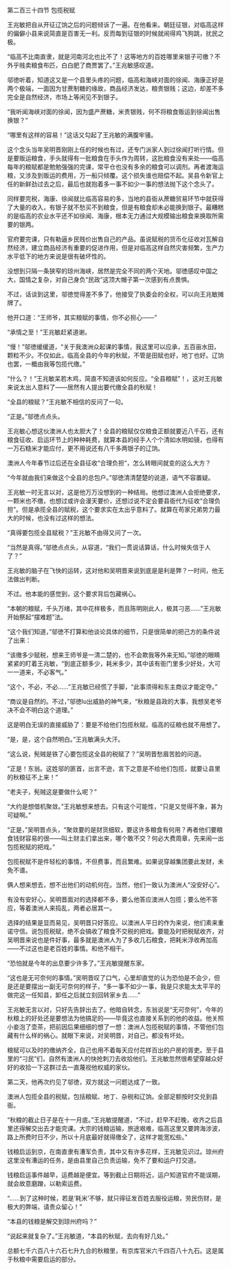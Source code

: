 

第二百三十四节 包揽税赋

王兆敏把自从开征辽饷之后的问题倾诉了一遍。在他看来。朝廷征银，对临高这样的偏僻小县来说简直是百害无一利。反而每到征银的时候就闹得鸡飞狗跳，扰民之极。

“临高不比南直隶，就是河南河北也比不了！这等地方的百姓哪里来银子可缴？不外乎贱卖粮食布匹，白白肥了商贾罢了。”王兆敏感叹道。

邬徳听着，知道这又是一个县里头疼的问题，临高和海峡对面的徐闻、海康正好是两个极端，一面因为甘蔗制糖的缘故，商品经济发达，粮贵银贱；这边，却差不多完全是自然经济，市场上等闲见不到银子。

“我听闻海峡对面的徐闻，因为盛产蔗糖，米贵银贱，何不将粮食贩运到徐闻出售换银？”

“哪里有这样的容易！”这话又勾起了王兆敏的满腹牢骚。

这个念头当年吴明晋刚刚上任的时候也有过，还专门派家人到过徐闻打听行情。但是要贩运粮食，手头就得有一批粮食在手头作为周转，这批粮食没有来处――临高每年的粮赋都是勉勉强强的完课，常平仓也没有多余的粮食可以调剂。再者渡海运粮，又涉及到贩运的费用，万一船只倾覆。这个损失谁也赔偿不起。吴县令新官上任的新鲜劲过去之后，最后也就抱着多一事不如少一事的想法抛下这个念头了。

同样要完税，海康、徐闻就比临高容易的多，当地的县衙从蔗糖贸易环节中就获得了大量的收入，有银子就不愁买不到粮食，但是有粮食却未必能换到银子。最糟糕的是临高的农业水平还不如徐闻、海康，根本无力通过大规模输出粮食来换取所需要的银两。

官府要完课，只有勒逼乡民贱价出售自己的产品。虽说赋税的货币化征收对瓦解自然经济，建立商品经济有重要的促进作用，但是对临高这样自然灾害频繁，生产力水平低下的地方来说是很有破坏性的。

没想到只隔一条狭窄的琼州海峡，居然是完全不同的两个天地。邬徳感叹中国之大，国情之复杂，对自己身负“民政”这顶大帽子第一次感到有点畏惧。

不过，话谈到这里，邬徳觉得差不多了，他接受了执委会的全权，可以向王兆敏摊牌了。

他开口道：“王师爷，其实粮赋的事情，你不必担心――”

“承情之至！”王兆敏赶紧道谢。

“慢！”邬徳缓缓道，“关于我澳洲众起课的事情，我这里可以应承，五百亩水田，颗粒不少。不仅如此，临高全县的今年的秋赋，不管是田赋也好，地丁也好。辽饷也罢，一概由我等包揽代缴。”

“什么？！”王兆敏呆若木鸡，简直不知道该如何反应。“全县粮赋”！，这对王兆敏来说太出人意料了――居然有人提出要代缴全县的秋赋！

“全县的粮赋？”王兆敏不相信的反问了一句。

“正是。”邬徳点点头。

王兆敏心想这伙澳洲人也太胆大了！全县的粮赋仅仅粮食正额就要近八千石，还有粮食征收、启运环节上的种种耗费，就算本县的经手人个个清如水明如镜，也得有一万石糙米才能应付，更不用说还有八千多两银子的辽饷。

澳洲人今年春节过后还在全县征收“合理负担“，怎么转眼间就变的这么大方？

“今年就由我们来做这个全县的总包户。”邬徳清清楚楚的说道，语气不容置疑。

王兆敏一时无言以对，这是他万万没想到的一种结局。他想过澳洲人会拒绝要求，一颗米也不缴，也想过或许会漫天要价，还想过说不定会要县衙代为征收“合理负担”。但是承揽全县的赋税，这个要求实在太出乎意料了。就算在苟家兄弟势力最大的时候，也没有过这样的想法。

“真得要包揽全县赋税？”王兆敏不由得又问了一次。

“当然是真得。”邬徳点点头，从容道，“我们一贯说话算话，什么时候失信于人了？”

王兆敏的脑子在飞快的运转，这对他和吴明晋来说到底是是利是弊？一时间，他无法做出判断。

不过。他本能的感觉到，这个要求背后包藏祸心。

“本朝的粮赋，千头万绪，其中花样极多，而且陈明刚此人，极其刁恶……”王兆敏开始祭起“摆难题”法。

“这个我们知道，”邬徳不打算和他谈论具体的细节，只是很简单的把己方的条件说了出来：

“该缴多少赋税，想来王师爷是一清二楚的，也不会欺我等外来无知。”邬徳的眼睛紧紧的盯着王兆敏，“到底正额多少，耗米多少，其中该有衙门里多少好处，大可一一道来，不必客气。”

“这个，不必，不必……”王兆敏已经慌了手脚，“此事须得和东主商议才能定夺。”

“商议是自然的。不过，”邬徳lu出威胁的神气来，“秋粮是县政的大事，我想吴老爷决不会不明白这个道理。”

这是明白无误的直接威胁了：要是不给他们包揽秋赋，临高的征粮也就不用想了。

“是，是，这个自然明白。”王兆敏满头大汗。

“这么说，髡贼是铁了心要包揽这全县的税赋了？”吴明晋愁眉苦脸的问道。

“正是！东翁。这姓邬的匪首，出言不逊，言下之意是不给他们包揽，就要让县里的秋粮征不上来！”

“老夫子，髡贼这是要做什么呢？”

“大约是想借机聚敛。”王兆敏想来想去。只有这个可能性，“只是又觉得不象，甚为可疑啊。”

“正是，”吴明晋点头，“聚敛要的是财货细软，要这许多粮食有何用？再者他们要粮食钱财容易的很――叫土财主们拿出来，哪个敢不交？何必大费周章，先来闹一出包揽税赋的把戏。”

包揽税赋不是件轻松的事情，不但费事，而且繁难。如果说穿越集团要此发财，未免不谱。

俩人想来想去，想不出他们的动机何在。当然，他们一致认为澳洲人“没安好心”。

有没有安好心，吴明晋面对的选择都不多，要么他答应澳洲人包揽；要么他不答应，等着澳洲人来捣乱，两者必居其一。

选择的结果是显而易见，吴明晋只好答应。以澳洲人平日的作为来说，他们素来重诺守信。说包揽税赋，绝不会搞收了粮食不交税的把戏。要能及时把税赋收齐，对吴明晋来说也是件好事，最多就是澳洲人为了多收几石粮食，把耗米浮收再加高――不过这也是老百姓的事情。和他不相干。

“恐怕就是今年的出息要少许多了。”王兆敏提醒东家。

“这也是无可奈何的事情。”吴明晋叹了口气，心里却直觉的认为恐怕是不会少，但是还是要摆出一副无可奈何的样子，“多一事不如少一事，我是只求能太太平平的做完这一任知县，卸任之后就立刻回转家乡去……”

王兆敏无言以对，只好先告辞出去了。他暗自转念，东翁说是“无可奈何”，今年的秋粮上的好处还是要想法为他搞足的――毕竟这也直接关系到的他的收益。他关照小妾泡了壶茶，把前因后果细细的想了一想：澳洲人包揽税赋的事情，不管他们包藏有什么样的祸心。就眼下来说，对吴明晋，对自己，都没有坏处。

粮赋可以及时的缴纳齐全，自己也用不着每天应付花样百出的户房的胥吏。至于县里的“刁民”们，自然有澳洲人的快抢刺刀去收拾他们。王兆敏忽然很希望穿越众好好的收拾一下这群过去一直蔑视他权威的家伙。

第二天，他再次约见了邬徳，双方就这一问题达成了一致。

澳洲人包揽全县的税赋，包括粮赋、地丁、杂税和辽饷。全部足额按时交兑到县衙。

“秋粮的截止日子是在十一月底。”王兆敏提醒道，“不过，赶早不赶晚，收齐之后县里还得解交出去才能完课。大宗的钱粮运输，旅途艰难，临高这里又要跨海涉波，路上所费时日不少，所以十月底最好就得缴全了，这样才能宽松些。”

钱粮启运到京，在南直隶有漕军负责，其中又有许多花样，王兆敏见识过。琼州府这里没有漕运的任务，是由县里自己负责运输，免不了要和运户打交道。

钱粮启运事件越早，运费越是便宜。等到截止日期将近，运户知道官府不能误期，就会故意磨蹭，以勒索运费。

“……到了这种时候，若是‘耗米’不够，就只得征发百姓去服役运粮，劳民伤财，是极大的弊端，请贵众留心！”

“本县的钱粮是解交到琼州府吗？”

“说起来就复杂了。”王兆敏道，“本县的秋赋，去向有好几处。”

总额七千六百八十六石七升九合的秋粮里，有京库官米六千四百八十九石。这是属于秋粮中需要启运的部分。

